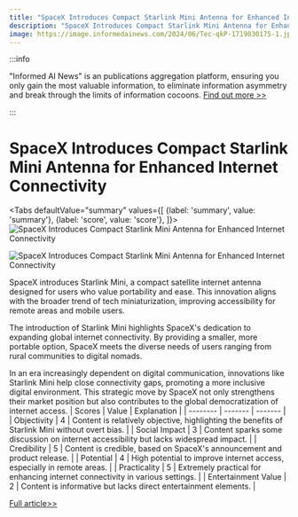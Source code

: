 ```yaml
---
title: "SpaceX Introduces Compact Starlink Mini Antenna for Enhanced Internet Connectivity"
description: "SpaceX Introduces Compact Starlink Mini Antenna for Enhanced Internet Connectivity"
image: https://image.informedainews.com/2024/06/Tec-qkP-1719030175-1.jpg
---
```



:::info

"Informed AI News" is an publications aggregation platform, ensuring you only gain the most valuable information, to eliminate information asymmetry and break through the limits of information cocoons.  [Find out more >>](/)

:::

# SpaceX Introduces Compact Starlink Mini Antenna for Enhanced Internet Connectivity


<Tabs
	defaultValue="summary"
	values={[
	{label: 'summary', value: 'summary'},
	{label: 'score', value: 'score'},
]}>
<TabItem value="summary">
<img
  src="https://image.informedainews.com/2024/06/Tec-qkP-1719030175-1.jpg"
  alt="SpaceX Introduces Compact Starlink Mini Antenna for Enhanced Internet Connectivity"
/>

<img
  src="https://image.informedainews.com/2024/06/Tec-ePW-1719030175-2.jpg"
  alt="SpaceX Introduces Compact Starlink Mini Antenna for Enhanced Internet Connectivity"
/>



SpaceX introduces Starlink Mini, a compact satellite internet antenna designed for users who value portability and ease. This innovation aligns with the broader trend of tech miniaturization, improving accessibility for remote areas and mobile users.

The introduction of Starlink Mini highlights SpaceX's dedication to expanding global internet connectivity. By providing a smaller, more portable option, SpaceX meets the diverse needs of users ranging from rural communities to digital nomads.

In an era increasingly dependent on digital communication, innovations like Starlink Mini help close connectivity gaps, promoting a more inclusive digital environment. This strategic move by SpaceX not only strengthens their market position but also contributes to the global democratization of internet access.
</TabItem>
<TabItem value="score">
	| Scores     | Value   | Explanation |
	| -------- | ------- | ------- |
	| Objectivity  | 4    | Content is relatively objective, highlighting the benefits of Starlink Mini without overt bias.    |
	| Social Impact | 3     | Content sparks some discussion on internet accessibility but lacks widespread impact.    |
	| Credibility    | 5    | Content is credible, based on SpaceX's announcement and product release.    |
	| Potential    | 4    | High potential to improve internet access, especially in remote areas.    |
	| Practicality    | 5    | Extremely practical for enhancing internet connectivity in various settings.    |
	| Entertainment Value    | 2    | Content is informative but lacks direct entertainment elements.    |
</TabItem>
</Tabs>

[Full article>>](https://sea.mashable.com/tech/33145/spacex-launches-starlink-mini-a-smaller-satellite-internet-antenna)
